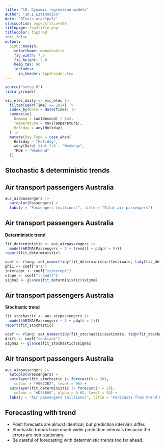```yaml
---
title: "10. Dynamic regression models"
author: "10.1 Estimation"
date: "OTexts.org/fpp3/"
classoption: aspectratio=169
titlepage: fpp3title.png
titlecolor: fpp3red
toc: false
output:
  binb::monash:
    colortheme: monashwhite
    fig_width: 7.5
    fig_height: 2.8
    keep_tex: no
    includes:
      in_header: fpp3header.tex
---
```


```r
source("setup.R")
library(readr)

vic_elec_daily <- vic_elec |>
  filter(year(Time) == 2014) |>
  index_by(Date = date(Time)) |>
  summarise(
    Demand = sum(Demand) / 1e3,
    Temperature = max(Temperature),
    Holiday = any(Holiday)
  ) |>
  mutate(Day_Type = case_when(
    Holiday ~ "Holiday",
    wday(Date) %in% 2:6 ~ "Weekday",
    TRUE ~ "Weekend"
  ))
```

## Stochastic \& deterministic trends

\begin{block}{Deterministic trend}
$$ y_t = \beta_0 + \beta_1 t + \eta_t  \qquad \text{where $\eta_t \sim \text{ARIMA}(p,0,q)$}
$$
\end{block}\pause

\begin{block}{Stochastic trend}
$$y_t = \beta_0 + \beta_1 t + \eta_t \qquad \text{where $\eta_t\sim \text{ARIMA}(p,1,q)$}
$$
\pause
Difference both sides:\vspace*{-0.3cm}
$$y_t = \beta_1 + \eta'_t \qquad \text{where $\eta'_t\sim \text{ARIMA}(p,0,q)$}
$$
\end{block}

## Air transport passengers Australia

```r
aus_airpassengers |>
  autoplot(Passengers) +
  labs(y = "Passengers (millions)", title = "Total air passengers")
```

## Air transport passengers Australia

**Deterministic trend**

\fontsize{10}{10}\sf

```r
fit_deterministic <- aus_airpassengers |>
  model(ARIMA(Passengers ~ 1 + trend() + pdq(d = 0)))
report(fit_deterministic)
```

```r
coef <- rlang::set_names(tidy(fit_deterministic)$estimate, tidy(fit_deterministic)$term)
phi1 <- coef["ar1"]
intercept <- coef["intercept"]
slope <- coef["trend()"]
sigma2 <- glance(fit_deterministic)$sigma2
```

\only<2>{\begin{textblock}{5}(9,4.5)
\begin{block}{}\vspace*{-0.2cm}\fontsize{12}{13}\sf
\begin{align*}
  y_t &= `r sprintf("%.3f", intercept)` + `r sprintf("%.3f", slope)` t + \eta_t \\
  \eta_t &= `r sprintf("%.3f", phi1)` \eta_{t-1}  + \varepsilon_t\\
  \varepsilon_t &\sim \text{NID}(0,`r sprintf("%.3f", sigma2)`).
\end{align*}
\end{block}
\end{textblock}}

\vspace*{10cm}

## Air transport passengers Australia

**Stochastic trend**

\fontsize{10}{10}\sf

```r
fit_stochastic <- aus_airpassengers |>
  model(ARIMA(Passengers ~ 1 + pdq(d = 1)))
report(fit_stochastic)
```

```r
coef <- rlang::set_names(tidy(fit_stochastic)$estimate, tidy(fit_stochastic)$term)
drift <- coef["constant"]
sigma2 <- glance(fit_stochastic)$sigma2
```

\only<2>{\begin{textblock}{5}(9,4.5)
\begin{block}{}\vspace*{-0.2cm}\fontsize{12}{13}\sf
\begin{align*}
  y_t-y_{t-1} &= `r sprintf("%.3f", drift)` + \varepsilon_t,\\
  y_t &= y_0 + `r sprintf("%.3f", drift)` t + \eta_t \\
  \eta_t &= \eta_{t-1} + \varepsilon_{t}\\
  \varepsilon_t &\sim \text{NID}(0,`r sprintf("%.3f", sigma2)`).
\end{align*}
\end{block}
\end{textblock}}

\vspace*{10cm}

## Air transport passengers Australia

```r
aus_airpassengers |>
  autoplot(Passengers) +
  autolayer(fit_stochastic |> forecast(h = 20),
    colour = "#0072B2", level = 95) +
  autolayer(fit_deterministic |> forecast(h = 20),
    colour = "#D55E00", alpha = 0.65, level = 95) +
  labs(y = "Air passengers (millions)", title = "Forecasts from trend models")
```

## Forecasting with trend

  * Point forecasts are almost identical, but prediction intervals differ.
  * Stochastic trends have much wider prediction intervals because the errors are non-stationary.
  * Be careful of forecasting with deterministic trends too far ahead.
